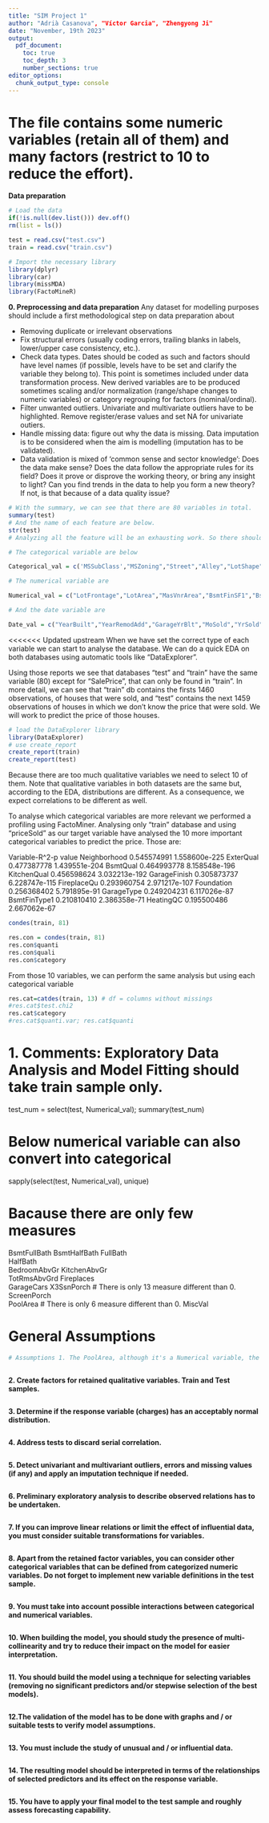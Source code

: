 ```yaml
---
title: "SIM Project 1"
author: "Adrià Casanova", "Víctor Garcia", "Zhengyong Ji"
date: "November, 19th 2023"
output: 
  pdf_document: 
    toc: true
    toc_depth: 3
    number_sections: true
editor_options: 
  chunk_output_type: console
---
```


# The file contains some numeric variables (retain all of them) and many factors (restrict to 10 to reduce the effort).

**Data preparation**

```r
# Load the data
if(!is.null(dev.list())) dev.off()
rm(list = ls())

test = read.csv("test.csv")
train = read.csv("train.csv")
```


```r
# Import the necessary library
library(dplyr) 
library(car)
library(missMDA)
library(FactoMineR)
```

**0. Preprocessing and data preparation**
Any dataset for modelling purposes should include a first methodological step on data preparation about

- Removing duplicate or irrelevant observations
- Fix structural errors (usually coding errors, trailing blanks in labels, lower/upper case consistency, etc.).
- Check data types. Dates should be coded as such and factors should have level names (if possible, levels have to be set and clarify the variable they belong to). This point is sometimes included under data transformation process. New derived variables are to be produced sometimes scaling and/or normalization (range/shape changes to numeric variables) or category regrouping for factors (nominal/ordinal).
- Filter unwanted outliers. Univariate and multivariate outliers have to be highlighted. Remove register/erase values and set NA for univariate outiers.
- Handle missing data: figure out why the data is missing. Data imputation is to be considered when the aim is modelling (imputation has to be validated).
- Data validation is mixed of ‘common sense and sector knowledge’: Does the data make sense? Does the data follow the appropriate rules for its field? Does it prove or disprove the working theory, or bring any insight to light? Can you find trends in the data to help you form a new theory? If not, is that because of a data quality issue?

```r
# With the summary, we can see that there are 80 variables in total.
summary(test)
# And the name of each feature are below.
str(test)
# Analyzing all the feature will be an exhausting work. So there should be some way to reduce the dimensional. According to the statement of this project, we should retain all the numerical variable and 10 categorical variable.

# The categorical variable are below

Categorical_val = c('MSSubClass',"MSZoning","Street","Alley","LotShape","LandContour","Utilities","LotConfig","LandSlope","Neighborhood","Condition1","Condition2","BldgType","HouseStyle","OverallQual","OverallCond","RoofStyle","RoofMatl","Exterior1st","Exterior2nd","MasVnrType","ExterQual","ExterCond","Foundation","BsmtQual","BsmtCond","BsmtExposure","BsmtFinType1","BsmtFinType2","Heating","HeatingQC","CentralAir","Electrical","KitchenQual","Functional","FireplaceQu","GarageType","GarageFinish","GarageQual","GarageCond","PavedDrive","PoolQC","Fence","MiscFeature","SaleType","SaleCondition")

# The numerical variable are

Numerical_val = c("LotFrontage","LotArea","MasVnrArea","BsmtFinSF1","BsmtFinSF2","BsmtUnfSF","TotalBsmtSF","X1stFlrSF","X2ndFlrSF","LowQualFinSF","GrLivArea","BsmtFullBath","BsmtHalfBath","FullBath","HalfBath","BedroomAbvGr","KitchenAbvGr","TotRmsAbvGrd","Fireplaces","GarageCars","GarageArea","WoodDeckSF","OpenPorchSF","EnclosedPorch","X3SsnPorch","ScreenPorch","PoolArea","MiscVal")

# And the date variable are

Date_val = c("YearBuilt","YearRemodAdd","GarageYrBlt","MoSold","YrSold")

```

<<<<<<< Updated upstream
When we have set the correct type of each variable we can start to analyse the database. We can do a quick EDA on both databases using automatic tools like "DataExplorer".

Using those reports we see that databases "test" and "train" have the same variable (80) except for "SalePrice", that can only be found in "train". In more detail, we can see that "train" db contains the firsts 1460 observations, of houses that were sold, and "test" contains the next 1459 observations of houses in which we don't know the price that were sold. We will work to predict the price of those houses.

```r
# load the DataExplorer library
library(DataExplorer) 
# use create_report 
create_report(train)
create_report(test)


```

Because there are too much qualitative variables we need to select 10 of them. Note that qualitative variables in both datasets are the same but, according to the EDA, distributions are different. As a consequence, we expect correlations to be different as well.

To analyse which categorical variables are more relevant we performed a profiling using FactoMiner. Analysing only "train" database and using "priceSold" as our target variable have analysed the 10 more important categorical variables to predict the price. Those are:

Variable-R^2-p value
Neighborhood  0.545574991 1.558600e-225
ExterQual     0.477387778 1.439551e-204
BsmtQual      0.464993778 8.158548e-196
KitchenQual   0.456598624 3.032213e-192
GarageFinish  0.305873737 6.228747e-115
FireplaceQu   0.293960754 2.971217e-107
Foundation    0.256368402  5.791895e-91
GarageType    0.249204231  6.117026e-87
BsmtFinType1  0.210810410  2.386358e-71
HeatingQC     0.195500486  2.667062e-67

```r
condes(train, 81)  

res.con = condes(train, 81)         
res.con$quanti
res.con$quali
res.con$category
```

From those 10 variables, we can perform the same analysis but using each categorical variable

```r
res.cat=catdes(train, 13) # df = columns without missings
#res.cat$test.chi2
res.cat$category
#res.cat$quanti.var; res.cat$quanti
```



**1. Comments: Exploratory Data Analysis and Model Fitting should take train sample only.**
=======
test_num = select(test, Numerical_val); summary(test_num)

# Below numerical variable can also convert into categorical
sapply(select(test, Numerical_val), unique)

# Bacause there are only few measures
BsmtFullBath
BsmtHalfBath
FullBath        
HalfBath       
BedroomAbvGr
KitchenAbvGr    
TotRmsAbvGrd
Fireplaces       
GarageCars
X3SsnPorch       # There is only 13 measure different than 0.
ScreenPorch       
PoolArea          # There is only 6 measure different than 0. 
MiscVal

# General Assumptions

```r
# Assumptions 1. The PoolArea, although it's a Numerical variable, the percentage recorded is 6 out of 1459 observations (0,4% of all data). So we thinks maybe we can reduce it to a binary variable (Having or Not a Pool)


```




```r

```


**2. Create factors for retained qualitative variables. Train and Test samples.**

```r

```


**3. Determine if the response variable (charges) has an acceptably normal distribution.**

```r

```


**4. Address tests to discard serial correlation.**

```r

```


**5. Detect univariant and multivariant outliers, errors and missing values (if any) and apply an imputation technique if needed.**

```r

```


**6. Preliminary exploratory analysis to describe observed relations has to be undertaken.**

```r

```


**7. If you can improve linear relations or limit the effect of influential data, you must consider suitable transformations for variables.**

```r

```


**8. Apart from the retained factor variables, you can consider other categorical variables that can be defined from categorized numeric variables. Do not forget to implement new variable definitions in the test sample.**

```r

```


**9. You must take into account possible interactions between categorical and numerical variables.**

```r

```


**10. When building the model, you should study the presence of multi-collinearity and try to reduce their impact on the model for easier interpretation. **

```r

```


**11. You should build the model using a technique for selecting variables (removing no significant predictors and/or stepwise selection of the best models).**

```r

```


**12.The validation of the model has to be done with graphs and / or suitable tests to verify model assumptions.**

```r

```


**13. You must include the study of unusual and / or influential data. **

```r

```


**14. The resulting model should be interpreted in terms of the relationships of selected predictors and its effect on the response variable. **

```r

```


**15. You have to apply your final model to the test sample and roughly assess forecasting capability.**

```r

```

